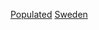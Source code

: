 {{Commons category|Populated places in Sweden}}
[[Category:瑞典地理|Populated]]
[[Category:歐洲各國聚居地|Sweden]]